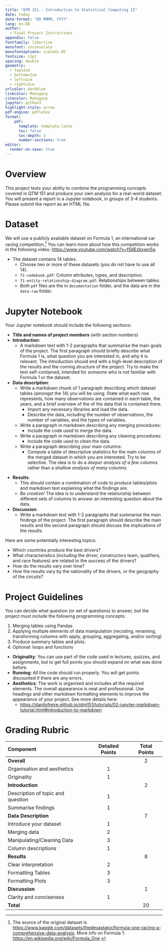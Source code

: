 ```yaml
---
title: "QTM 151 - Introduction to Statistical Computing II"
date: today
date-format: "DD MMMM, YYYY"
lang: en-GB
author: 
  - Final Project Instructions
appendix: false
fontfamily: libertine
monofont: inconsolata
monofontoptions: scaled=.95
fontsize: 12pt
spacing: double
geometry: 
  - top=2cm
  - bottom=2cm
  - left=2cm
  - right=2cm
urlcolor: darkblue
linkcolor: Mahogany
citecolor: Mahogany
jupyter: python3
highlight-style: arrow
pdf-engine: pdflatex
format: 
    pdf:
      template: template.latex
      toc: false
      toc-depth: 3
      number-sections: true
editor:
  render-on-save: true
---
```


# Overview 

This project tests your ability to combine the programming concepts covered in QTM 151 and
produce your own analysis for a real-world dataset. You will present a report in a Jupyter
notebook, in groups of 3-4 students. Please submit the report as an HTML file.

# Dataset

We will use a publicly available dataset on Formula 1, an international car racing competition.[^fn-competition] You can learn more about how this competition works in the following video: <https://www.youtube.com/watch?v=fS8Ezkxwn5g>.

[^fn-competition]: The source of the original dataset is <https://www.kaggle.com/datasets/thedevastator/formula-one-racing-a-comprehensive-data-analysis>. More info on Formula 1: <https://en.wikipedia.org/wiki/Formula_One>.

- The dataset contains 14 tables.
  - Choose two or more of these datasets (you do not have to use all 14).
  - `f1-codebook.pdf`: Column attributes, types, and description.
  - `f1-entity-relationship-diagram.pdf`: Relationships between tables.
  - Both `pdf` files are the in `documentation` folder, and the data are in the `data-raw` folder.

# Jupyter Notebook

Your Jupyter notebook should include the following sections:

- **Title and names of project members** (with section numbers)
- **Introduction**: 
  - A markdown text with 1-2 paragraphs that summarise the main goals of the project. The first paragraph should briefly describe what Formula 1 is, what question you are interested in, and why it is relevant. The introduction should end with a high-level description of the results and the coming structure of the project. Try to make the text self-contained, intended for someone who is not familiar with Formula 1 or the dataset.

- **Data description**: 
  - Write a markdown chunk of 1 paragraph describing which dataset tables (amongst the 14) you will be using. State what each row represents, how many observations are contained in each table, the years, and a brief overview of the
of the data that is contained there.
    - Import any necessary libraries and load the data.
    - Describe the data, including the number of observations, the number of variables, and the types of variables.
  - Write a paragraph in markdown describing any merging procedures:
    - Include the code used to merge the data.
  - Write a paragraph in markdown describing any cleaning procedures:
    - Include the code used to clean the data.
  - Write a paragraph describing your main columns:
    - Compute a table of descriptive statistics for the main columns of the merged dataset in which you are interested. Try to be selective. The idea is to do a _deeper analysis of a few columns_ rather than a _shallow analysis of many columns_.

\newpage

- **Results**:
  - This should contain a combination of code to produce tables/plots and markdown text explaining what the findings are.
  - _Be creative!_ The idea is to understand the relationship between different sets of columns to answer an interesting question about the data.

- **Discussion**:
  - Write a markdown text with 1-2 paragraphs that summarise the main findings of the project. The first paragraph should describe the main results and the second paragraph should discuss the implications of the results.

Here are some potentially interesting topics:

- Which countries produce the best drivers?
- What characteristics (including the driver, constructors team, qualifiers, and race features) are related to the success of the drivers?
- How do the results vary over time?
- How the results vary by the nationality of the drivers, or the geography of the circuits?

# Project Guidelines

You can decide what question (or set of questions) to answer, but the project must include the following programming concepts:

1. Merging tables using Pandas
2. Applying multiple elements of data manipulation (recoding, renaming, transforming columns with apply, grouping, aggregating, and/or sorting)
3. Produce summary tables and plots.
4. Optional: loops and functions

- **Originality**: You can use part of the code used in lectures, quizzes, and assignments, but to get full points you should expand on what was done before.
- **Running**: All the code should run properly. You will get points discounted if there are any errors.
- **Aesthetics**: The work is organised and includes all the required elements. The overall appearance is neat and professional. Use headings and other markdown formatting elements to improve the appearance of your project. See more details here:
  - <https://danilofreire.github.io/qtm151/tutorials/02-jupyter-markdown-tutorial.html#introduction-to-markdown>

# Grading Rubric

\singlespacing

| Component | Detailed Points | Total Points |
|:----------|:---------------:|:------------:|
| **Overall** | | 2 |
| Organisation and aesthetics | 1 | |
| Originality | 1 | |
| **Introduction** | | 2 |
| Description of topic and question | 1 | |
| Summarise findings | 1 | |
| **Data Description** | | 7 |
| Introduce your dataset | 1 | |
| Merging data | 2 | |
| Manipulating/Cleaning Data | 3 | |
| Column descriptions | 1 | |
| **Results** | | 8 |
| Clear interpretation | 2 | |
| Formatting Tables | 3 | |
| Formatting Plots | 3 | |
| **Discussion** | | 1 |
| Clarity and conciseness | 1 | |
| **Total** | | 20 |

